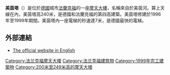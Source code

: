 {{Infobox building
|name               = 美茵塔
|image              = Maintower Frankfurt.jpg
|location           = Neue Mainzer Straße 52-58<br/> [[德国|德国]][[黑森州|黑森州]][[法兰克福|法兰克福]]
|coordinates        = {{coord|50|06|44|N|8|40|19|E|region:DE-HE|display=inline,title}}
|start_date         = 1996年10月18日
|completion_date    = 1999年3月
|opening            = 2000年1月28日
|building_type      = 写字楼
|antenna_spire      = {{convert|240|m|ft|0|abbr=on}}
|roof               = {{convert|200|m|ft|0|abbr=on}}
|top_floor          = 
|floor_count        = 56<br>地下5层
|elevator_count     = 27
|cost               = 7亿[[德国马克|德国马克]]
|floor_area         = {{convert|101705|m2|sqft|-2|abbr=on}}
|architect          = Schweger + Partner
|structural_engineer= Burggraf, Weichinger + Partner<br />Förster + Sennewald Ingenieurgesellschaft mbH
|main_contractor    = Hochtief AG<br />Philipp Holzmann AG
|developer          = 
|owner              = 
|management         = 
| references      = <ref>{{ctbuh|1669}}</ref><ref>{{emporis|109692}}</ref><ref>{{skyscraperpage|3913}}</ref><ref>{{structurae|s0000906}}</ref>
}}
'''美茵塔'''（{{lang-de|Main Tower}}）是位於[[德國|德國]]城市[[法蘭克福|法蘭克福]]的一座[[摩天大樓|摩天大樓]]，名稱來自於美茵河。算上天線在內，美茵塔高240米，是德國和法蘭克福的第四高建築。美茵塔修建於1996年至1999年期間。美茵塔內一座電梯的秒速達7米，是德國最快的電梯。

== 外部連結 ==
{{commons|Maintower|Main Tower}}
* [http://www.maintower.de/en/Home The official website in English] {{Wayback|url=http://www.maintower.de/en/Home |date=20140718105308 }}

[[Category:法兰克福摩天大楼|Category:法兰克福摩天大楼]]
[[Category:法兰克福建筑物|Category:法兰克福建筑物]]
[[Category:1999年完工建築物|Category:1999年完工建築物]]
[[Category:200米至249米高的摩天大楼|Category:200米至249米高的摩天大楼]]